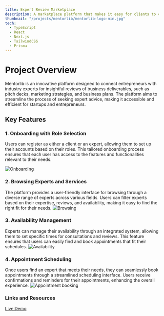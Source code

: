 ```yaml
---
title: Expert Review Marketplace
description: A marketplace platform that makes it easy for clients to connect with experts, with built-in appointment booking to save time and keep everything organized.
thumbnail: "/projects/mentorlib/mentorlib-logo-min.jpg"
tech:
  - TypeScript
  - React
  - Next.js
  - TailwindCSS
  - Prisma
---
```


# Project Overview

Mentorlib is an innovative platform designed to connect entrepreneurs with industry experts for insightful reviews of business deliverables, such as pitch decks, marketing strategies, and business plans. The platform aims to streamline the process of seeking expert advice, making it accessible and efficient for startups and entrepreneurs.

## Key Features

### 1. Onboarding with Role Selection

Users can register as either a client or an expert, allowing them to set up their accounts based on their roles. This tailored onboarding process ensures that each user has access to the features and functionalities relevant to their needs.

![Onboarding](http://localhost:3000/projects/mentorlib/onboarding-feature-min.jpg)

### 2. Browsing Experts and Services

The platform provides a user-friendly interface for browsing through a diverse range of experts across various fields. Users can filter experts based on their expertise, reviews, and availability, making it easy to find the right fit for their needs.
![Browsing](http://localhost:3000/projects/mentorlib/browsing-feature-min.jpg)

### 3. Availability Management

Experts can manage their availability through an integrated system, allowing them to set specific times for consultations and reviews. This feature ensures that users can easily find and book appointments that fit their schedules.
![Availability](http://localhost:3000/projects/mentorlib/availability-feature-min.jpg)

### 4. Appointment Scheduling

Once users find an expert that meets their needs, they can seamlessly book appointments through a streamlined scheduling interface. Users receive confirmations and reminders for their appointments, enhancing the overall experience.
![Appointment booking](http://localhost:3000/projects/mentorlib/appointment-booking-feature-min.jpg)

### Links and Resources

<a href="https://mentorlib.com" target="_blank" rel="noopener noreferrer">
  Live Demo
</a>
